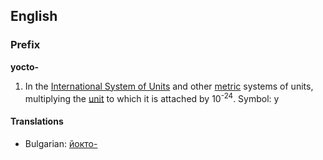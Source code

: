 ==English==
===Prefix===
'''yocto-'''

#In the [[International System of Units]] and other [[metric]] systems of units, multiplying the [[unit]] to which it is attached by 10<sup>-24</sup>. Symbol: y

====Translations====
*Bulgarian: [[йокто-]]